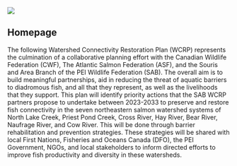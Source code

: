 ![](pei_cover.png)

## Homepage {-}

The following Watershed Connectivity Restoration Plan (WCRP) represents the culmination of a collaborative planning effort with the Canadian Wildlife Federation (CWF), The Atlantic Salmon Federation (ASF), and the Souris and Area Branch of the PEI Wildlife Federation (SAB). The overall aim is to build meaningful partnerships, aid in reducing the threat of aquatic barriers to diadromous fish, and all that they represent, as well as the livelihoods that they support. This plan will identify priority actions that the SAB WCRP partners propose to undertake between 2023-2033 to preserve and restore fish connectivity in the seven northeastern salmon watershed systems of North Lake Creek, Priest Pond Creek, Cross River, Hay River, Bear River, Naufrage River, and Cow River. This will be done through barrier rehabilitation and prevention strategies. These strategies will be shared with local First Nations, Fisheries and Oceans Canada (DFO), the PEI Government, NGOs, and local stakeholders to inform directed efforts to improve fish productivity and diversity in these watersheds.
